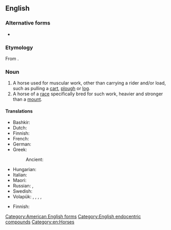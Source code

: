 ==English==
{{wikipedia}}

===Alternative forms===
* {{l|en|draught horse}} {{qualifier|British spelling}}

===Etymology===
From {{compound|en|draft|pos1=itself from to [[draw]]|horse}}.

===Noun===
{{en-noun}}

# A horse used for muscular work, other than carrying a rider and/or load, such as pulling a [[cart]], [[plough]] or [[log]].
# A horse of a [[race]] specifically bred for such work, heavier and stronger than a [[mount]].

====Translations====
{{trans-top|horse used for muscular work}}
* Bashkir: {{t|ba|[[екке]] [[ат]]}}
* Dutch: {{t+|nl|trekpaard|n}}
* Finnish: {{t|fi|vetohevonen}}
* French: {{t+|fr|cheval de trait|n}}
* German: {{t+|de|Zugpferd|n}}
* Greek:
*: Ancient: {{t|grc|ζύγιος|m}}
{{trans-mid}}
* Hungarian: {{t+|hu|igásló}}
* Italian: {{t|it|cavallo da tiro|m}}
* Maori: {{t|mi|hōiho tarāwhe}}
* Russian: {{t|ru|тя́гловая ло́шадь|f}}, {{t+|ru|ломова́я ло́шадь|f}}
* Swedish: {{t|sv|draghäst|c}}
* Volapük: {{qualifier|♂♀}} {{t|vo|halajevod}}, {{qualifier|♂}} {{t|vo|halahijevod}}, {{qualifier|gelded ♂}} {{t|vo|halahojevod}}, {{qualifier|♀}} {{t|vo|halajijevod}}, {{qualifier|spayed ♀}} {{t|vo|halajojevod}}
{{trans-bottom}}

{{trans-top|horse of a race specifically bred for such work}}
* Finnish: {{t|fi|vetohevonen}}
{{trans-mid}}
{{trans-bottom}}

[[Category:American English forms]]

[[Category:English endocentric compounds]]
[[Category:en:Horses]]